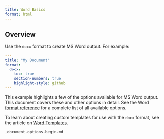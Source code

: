 ```yaml
---
title: Word Basics
format: html
---
```


## Overview

Use the `docx` format to create MS Word output. For example:

``` yaml
---
title: "My Document"
format:
  docx:
    toc: true
    section-numbers: true
    highlight-style: github
---
```

This example highlights a few of the options available for MS Word output. This document covers these and other options in detail. See the Word [format reference](../reference/formats/docx.qmd) for a complete list of all available options.

To learn about creating custom templates for use with the `docx` format, see the article on [Word Templates](ms-word-templates.qmd).

``` include
_document-options-begin.md
```
